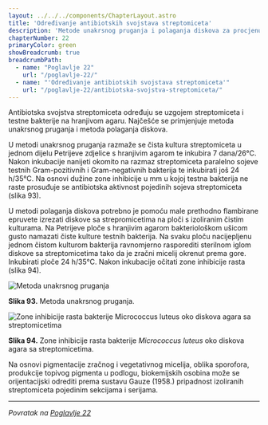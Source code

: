 ```yaml
---
layout: ../../../components/ChapterLayout.astro
title: 'Određivanje antibiotskih svojstava streptomiceta'
description: 'Metode unakrsnog pruganja i polaganja diskova za procjenu antibiotske aktivnosti streptomiceta'
chapterNumber: 22
primaryColor: green
showBreadcrumb: true
breadcrumbPath:
  - name: "Poglavlje 22"
    url: "/poglavlje-22/"
  - name: "'Određivanje antibiotskih svojstava streptomiceta'"
    url: "/poglavlje-22/antibiotska-svojstva-streptomiceta/"
---
```




Antibiotska svojstva streptomiceta određuju se uzgojem streptomiceta i testne bakterije na hranjivom agaru. Najčešće se primjenjuje metoda unakrsnog pruganja i metoda polaganja diskova.

U metodi unakrsnog pruganja razmaže se čista kultura streptomiceta u jednom dijelu Petrijeve zdjelice s hranjivim agarom te inkubira 7 dana/26°C. Nakon inkubacije nanijeti okomito na razmaz streptomiceta paralelno sojeve testnih Gram-pozitivnih i Gram-negativnih bakterija te inkubirati još 24 h/35°C. Na osnovi dužine zone inhibicije u mm u kojoj testna bakterija ne raste prosuđuje se antibiotska aktivnost pojedinih sojeva streptomiceta (slika 93).

U metodi polaganja diskova potrebno je pomoću male prethodno flambirane epruvete izrezati diskove sa strepromicetima na ploči s izoliranim čistim kulturama. Na Petrijeve ploče s hranjivim agarom bakteriološkom ušicom gusto namazati čiste kulture testnih bakterija. Na svaku ploču nacijepljenu jednom čistom kulturom bakterija ravnomjerno rasporediti sterilnom iglom diskove sa streptomicetima tako da je zračni micelij okrenut prema gore. Inkubirati ploče 24 h/35°C. Nakon inkubacije očitati zone inhibicije rasta (slika 94).

![Metoda unakrsnog pruganja](/images/slika93A.jpg)

**Slika 93.** Metoda unakrsnog pruganja.

![Zone inhibicije rasta bakterije Micrococcus luteus oko diskova agara sa streptomicetima](/images/slika94.jpg)

**Slika 94.** Zone inhibicije rasta bakterije *Micrococcus luteus* oko diskova agara sa streptomicetima.

Na osnovi pigmentacije zračnog i vegetativnog micelija, oblika sporofora, produkcije topivog pigmenta u podlogu, biokemijskih osobina može se orijentacijski odrediti prema sustavu Gauze (1958.) pripadnost izoliranih streptomiceta pojedinim sekcijama i serijama.

---

*Povratak na [Poglavlje 22](/poglavlje-22)*


